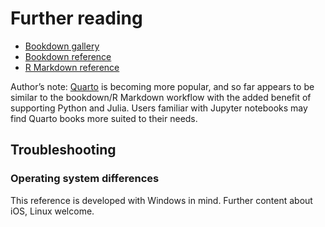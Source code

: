 # Further reading

* [Bookdown gallery](https://bookdown.org/home/archive/)
* [Bookdown reference](https://bookdown.org/yihui/bookdown/)
* [R Markdown reference](https://bookdown.org/yihui/rmarkdown-cookbook/)

Author's note: [Quarto](https://quarto.org/) is becoming more popular, and so far appears to be similar to the bookdown/R Markdown workflow with the added benefit of supporting Python and Julia. Users familiar with Jupyter notebooks may find Quarto books more suited to their needs.

## Troubleshooting

### Operating system differences

This reference is developed with Windows in mind. Further content about iOS, Linux welcome.
